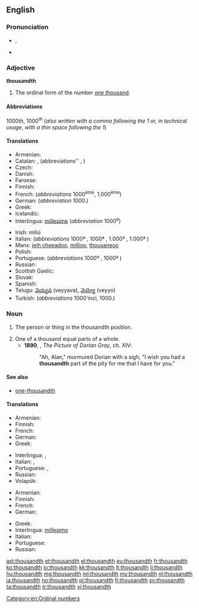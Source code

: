 ==English==

===Pronunciation===
* {{IPA|/ˈθaʊznθ/}}, {{X-SAMPA|/"TaUznT/}}
* {{hyphenation|thou|sandth}}

===Adjective===
'''thousandth'''

# The ordinal form of the number [[thousand|one thousand]].

====Abbreviations====
1000th, 1000<sup>th</sup> (''also written with a comma following the 1 or, in technical usage, with a thin space following the 1'')

====Translations====
{{trans-top|ordinal form of 1000}}
* Armenian: {{t-|hy|հազարերորդ|tr=hazarerord}}
* Catalan: {{t-|ca|mil·lèsim|m}}, {{t-|ca|milè|m}} (abbreviations''  {{t-|ca|1000è|m}},  {{t-|ca|1000a|f}})
* Czech: {{t-|cs|tisící}}
* Danish: {{t-|da|tusinde}}
* Faroese: {{t-|fo|túsundi}}
* Finnish: {{t+|fi|tuhannes}}
* French: {{t+|fr|millième}} (''abbreviations'' 1000<sup>ème</sup>, 1.000<sup>ème</sup>)
* German: {{t+|de|tausendste}} (''abbreviation'' 1000.)
* Greek: {{t+|el|χιλιοστός|tr=chiliostós|sc=Grek}}
* Icelandic: {{t-|is|þúsundasti}}
* Interlingua: [[millesime]] (''abbreviation'' 1000<sup>e</sup>)
{{trans-mid}}
* Irish: míliú {{qualifier|abbreviation: 1000ú}}
* Italian: {{t|it|millesimo}} (''abbreviations'' 1000º {{m}}, 1000ª {{f}}, 1.000º {{m}}, 1.000ª {{f}})
* Manx: [[jeih cheeadoo]], [[millioo]], [[thousaneoo]] {{qualifier|abbreviation: 1000oo}}
* Polish: {{t+|pl|tysięczny}}
* Portuguese: {{t|pt|milésimo}} (''abbreviations'' 1000º {{m}}, 1000ª {{f}})
* Russian: {{t+|ru|тысячный|sc=Cyrl|tr=týsjačnyj}}
* Scottish Gaelic: {{t-|gd|mìleamh}}
* Slovak: {{t-|sk|tisíci}}
* Spanish: {{t+|es|milésimo}}
* Telugu: [[వెయ్యవ]] (veyyava), [[వెయ్యో]] (veyyo) {{qualifier|abbreviation: 1000వ}}
* Turkish: {{t+|tr|bininci}} (''abbreviations'' 1000'inci, 1000.)
{{trans-bottom}}

===Noun===
{{en-noun}}

# {{context|singular only|lang=en}} The person or thing in the thousandth position.
# One of a thousand equal parts of a whole.
#* '''1890''', {{w|Oscar Wilde}}, ''The Picture of Dorian Gray'', ch. XIV:
#*: "Ah, Alan," murmured Dorian with a sigh, "I wish you had a '''thousandth''' part of the pity for me that I have for you."

====See also====
* [[one-thousandth]]

====Translations====
{{trans-top|the person or thing in the thousandth position}}
* Armenian: {{t-|hy|հազարերորդ|tr=hazarerord}}
* Finnish: {{t+|fi|tuhannes}}
* French: {{t+|fr|millième|m|f}}
* German: {{t|de|Tausendste|m|f|n}}
* Greek: {{t+|el|χιλιοστός}}
{{trans-mid}}
* Interlingua: {{t|ia|millesimo|m}}, {{t|ia|millesima|f}}
* Italian: {{t+|it|millesimo|m}}, {{t-|it|millesima|f}}
* Portuguese: {{t+|pt|milésimo|m}}, {{t-|pt|milésima|f}}
* Russian: {{t+|ru|тысячный|m|tr=týsjačnyj|sc=Cyrl}}
* Volapük: {{t+|vo|milid}}
{{trans-bottom}}
{{trans-top|one of a thousand equal parts of a whole}}
* Armenian: {{t-|hy|հազարերորդ|tr=hazarerord}}
* Finnish: {{t+|fi|tuhannes}}
* French: {{t+|fr|millième|m}}
* German: {{t-|de|Tausendstel|n}}
{{trans-mid}}
* Greek: {{t+|el|χιλιοστό|n}}
* Interlingua: [[millesimo]]
* Italian: {{t+|it|millesimo|m}}
* Portuguese: {{t+|pt|milésimo|m}}
* Russian: {{t-|ru|одна тысячная|f|tr=odná týsjačnaja}}
{{trans-bottom}}

[[Category:en:Ordinal numbers]]

[[ast:thousandth]]
[[et:thousandth]]
[[el:thousandth]]
[[eu:thousandth]]
[[fr:thousandth]]
[[ko:thousandth]]
[[io:thousandth]]
[[kk:thousandth]]
[[lt:thousandth]]
[[li:thousandth]]
[[hu:thousandth]]
[[mg:thousandth]]
[[ml:thousandth]]
[[my:thousandth]]
[[nl:thousandth]]
[[ja:thousandth]]
[[no:thousandth]]
[[pl:thousandth]]
[[fi:thousandth]]
[[sv:thousandth]]
[[ta:thousandth]]
[[tr:thousandth]]
[[vi:thousandth]]